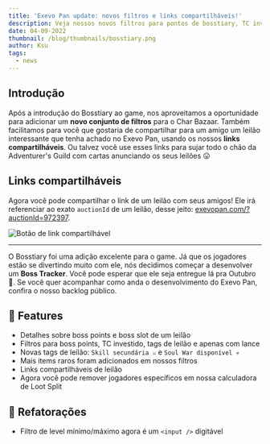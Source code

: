 ```yaml
---
title: 'Exevo Pan update: novos filtros e links compartilháveis!'
description: Veja nossos novos filtros para pontos de bosstiary, TC investido e mais novidades!
date: 04-09-2022
thumbnail: /blog/thumbnails/bosstiary.png
author: Ksu
tags:
  - news
---
```


## Introdução

Após a introdução do Bosstiary ao game, nos aproveitamos a oportunidade para adicionar um **novo conjunto de filtros** para o Char Bazaar. Também facilitamos para você que gostaria de compartilhar para um amigo um leilão interessante que tenha achado no Exevo Pan, usando os nossos **links compartilháveis**. Ou talvez você use esses links para sujar todo o chão da Adventurer's Guild com cartas anunciando os seus leilões 😛

## Links compartilháveis

Agora você pode compartilhar o link de um leilão com seus amigos! Ele irá referenciar ao exato `auctionId` de um leilão, desse jeito: <a href="https://exevopan.com/?auctionId=972397" target="_blank">exevopan.com/?auctionId=972397</a>.

<Image
  src="/blog/images/shareable-link.png"
  width={472}
  height={151}
  align="center"
  alt="Botão de link compartilhável"
  caption="Clique no botão de compartilhar para copiar a URL do leilão 📋"
  unoptimized
/>

---

O Bosstiary foi uma adição excelente para o game. Já que os jogadores estão se divertindo muito com ele, nós decidimos começar a desenvolver um **Boss Tracker**. Você pode esperar que ele seja entregue lá pra Outubro 👾. Se você quer acompanhar como anda o desenvolvimento do Exevo Pan, confira o nosso <ExternalLink href="https://trello.com/b/tX6chnl0/exevo-pan">backlog público</ExternalLink>.


## 🎉 Features

- Detalhes sobre boss points e boss slot de um leilão
- Filtros para boss points, TC investido, tags de leilão e apenas com lance
- Novas tags de leilão: `Skill secundária ⚔️` e `Soul War disponível 💀`
- Mais items raros foram adicionados em nossos filtros
- Links compartilháveis de leilão
- Agora você pode remover jogadores específicos em nossa calculadora de <RouteLink href="/calculators/loot-split">Loot Split</RouteLink>

## 🔧 Refatorações

- Filtro de level mínimo/máximo agora é um `<input />` digitável

